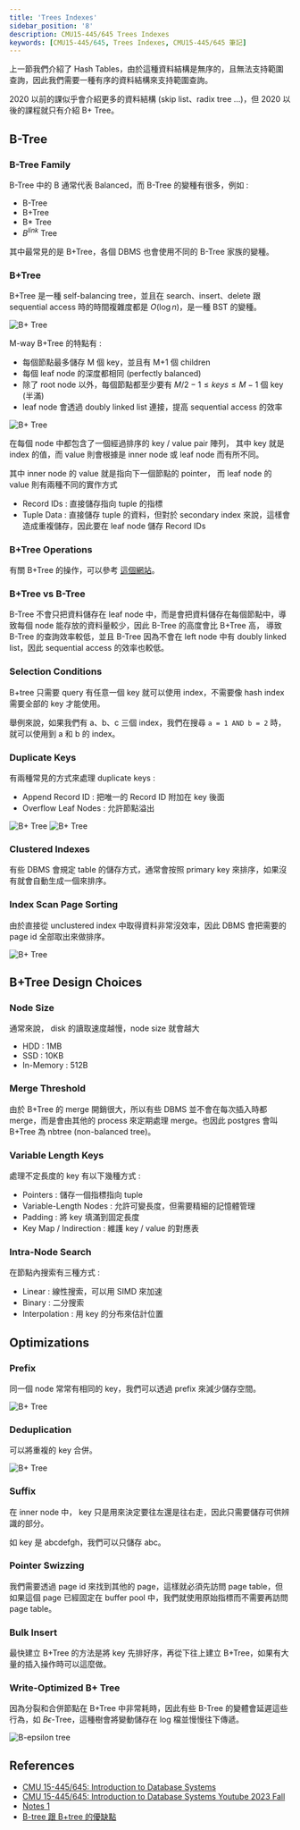 ```yaml
---
title: 'Trees Indexes'
sidebar_position: '8'
description: CMU15-445/645 Trees Indexes
keywords: [CMU15-445/645, Trees Indexes, CMU15-445/645 筆記]
---
```


<head>
  <title>CMU 15-445/645 筆記 Trees Indexes</title>
</head>

上一節我們介紹了 Hash Tables，由於這種資料結構是無序的，且無法支持範圍查詢，因此我們需要一種有序的資料結構來支持範圍查詢。

2020 以前的課似乎會介紹更多的資料結構 (skip list、radix tree ...)，但 2020 以後的課程就只有介紹 B+ Tree。

## B-Tree

### B-Tree Family

B-Tree 中的 B 通常代表 Balanced，而 B-Tree 的變種有很多，例如 :

- B-Tree
- B+Tree
- B\* Tree
- $B^{link}$ Tree

其中最常見的是 B+Tree，各個 DBMS 也會使用不同的 B-Tree 家族的變種。

### B+Tree

B+Tree 是一種 self-balancing tree，並且在 search、insert、delete 跟 sequential access 時的時間複雜度都是 $O(\log n)$，是一種 BST 的變種。

![B+ Tree](/img/cmu15-445/c08/image.png)

M-way B+Tree 的特點有 :

- 每個節點最多儲存 M 個 key，並且有 M+1 個 children
- 每個 leaf node 的深度都相同 (perfectly balanced)
- 除了 root node 以外，每個節點都至少要有 $M / 2 - 1 \leq keys \leq M - 1$ 個 key (半滿)
- leaf node 會透過 doubly linked list 連接，提高 sequential access 的效率

![B+ Tree](/img/cmu15-445/c08/image-1.png)

在每個 node 中都包含了一個經過排序的 key / value pair 陣列，
其中 key 就是 index 的值，而 value 則會根據是 inner node 或 leaf node 而有所不同。

其中 inner node 的 value 就是指向下一個節點的 pointer，
而 leaf node 的 value 則有兩種不同的實作方式

- Record IDs : 直接儲存指向 tuple 的指標
- Tuple Data : 直接儲存 tuple 的資料，但對於 secondary index 來說，這樣會造成重複儲存，因此要在 leaf node 儲存 Record IDs

### B+Tree Operations

有關 B+Tree 的操作，可以參考 [這個網站](https://www.cs.usfca.edu/~galles/visualization/BPlusTree.html)。

### B+Tree vs B-Tree

B-Tree 不會只把資料儲存在 leaf node 中，而是會把資料儲存在每個節點中，導致每個 node 能存放的資料量較少，因此 B-Tree 的高度會比 B+Tree 高，
導致 B-Tree 的查詢效率較低，並且 B-Tree 因為不會在 left node 中有 doubly linked list，因此 sequential access 的效率也較低。

### Selection Conditions

B+tree 只需要 query 有任意一個 key 就可以使用 index，不需要像 hash index 需要全部的 key 才能使用。

舉例來說，如果我們有 a、b、c 三個 index，我們在搜尋 `a = 1 AND b = 2` 時，就可以使用到 a 和 b 的 index。

### Duplicate Keys

有兩種常見的方式來處理 duplicate keys :

- Append Record ID : 把唯一的 Record ID 附加在 key 後面
- Overflow Leaf Nodes : 允許節點溢出

![B+ Tree](/img/cmu15-445/c08/image-2.png)
![B+ Tree](/img/cmu15-445/c08/image-3.png)

### Clustered Indexes

有些 DBMS 會規定 table 的儲存方式，通常會按照 primary key 來排序，如果沒有就會自動生成一個來排序。

### Index Scan Page Sorting

由於直接從 unclustered index 中取得資料非常沒效率，因此 DBMS 會把需要的 page id 全部取出來做排序。

![B+ Tree](/img/cmu15-445/c08/image-4.png)

## B+Tree Design Choices

### Node Size

通常來說， disk 的讀取速度越慢，node size 就會越大

- HDD : 1MB
- SSD : 10KB
- In-Memory : 512B

### Merge Threshold

由於 B+Tree 的 merge 開銷很大，所以有些 DBMS 並不會在每次插入時都 merge，而是會由其他的 process 來定期處理 merge。也因此 postgres 會叫 B+Tree 為 nbtree (non-balanced tree)。

### Variable Length Keys

處理不定長度的 key 有以下幾種方式 :

- Pointers : 儲存一個指標指向 tuple
- Variable-Length Nodes : 允許可變長度，但需要精細的記憶體管理
- Padding : 將 key 填滿到固定長度
- Key Map / Indirection : 維護 key / value 的對應表

### Intra-Node Search

在節點內搜索有三種方式 :

- Linear : 線性搜索，可以用 SIMD 來加速
- Binary : 二分搜索
- Interpolation : 用 key 的分布來估計位置

## Optimizations

### Prefix

同一個 node 常常有相同的 key，我們可以透過 prefix 來減少儲存空間。

![B+ Tree](/img/cmu15-445/c08/image-5.png)

### Deduplication

可以將重複的 key 合併。

![B+ Tree](/img/cmu15-445/c08/image-6.png)

### Suffix

在 inner node 中， key 只是用來決定要往左還是往右走，因此只需要儲存可供辨識的部分。

如 key 是 abcdefgh，我們可以只儲存 abc。

### Pointer Swizzing

我們需要透過 page id 來找到其他的 page，這樣就必須先訪問 page table，但如果這個 page 已經固定在 buffer pool 中，我們就使用原始指標而不需要再訪問 page table。

### Bulk Insert

最快建立 B+Tree 的方法是將 key 先排好序，再從下往上建立 B+Tree，如果有大量的插入操作時可以這麼做。

### Write-Optimized B+ Tree

因為分裂和合併節點在 B+Tree 中非常耗時，因此有些 B-Tree 的變體會延遲這些行為，如 $B\epsilon$-Tree，這種樹會將變動儲存在 log 檔並慢慢往下傳遞。

![B-epsilon tree](/img/cmu15-445/c08/image-7.png)

## References

- [CMU 15-445/645: Introduction to Database Systems](https://15445.courses.cs.cmu.edu/fall2023/)
- [CMU 15-445/645: Introduction to Database Systems Youtube 2023 Fall](https://www.youtube.com/watch?v=5gXn5fLkbM0&list=PLSE8ODhjZXjbj8BMuIrRcacnQh20hmY9g&index=9)
- [Notes 1](https://zhenghe.gitbook.io/open-courses/cmu-15-445-645-database-systems/tree-indexes)
- [B-tree 跟 B+tree 的優缺點](https://blog.csdn.net/sxcsch/article/details/131434222)
